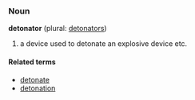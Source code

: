 ===Noun===
'''detonator''' (plural: [[detonators]])

# a device used to detonate an explosive device etc.

====Related terms====
*[[detonate]]
*[[detonation]]